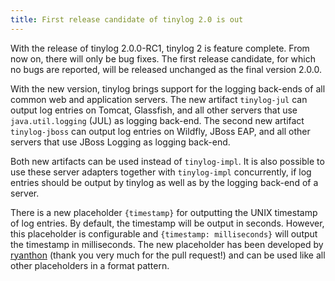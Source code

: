 ```yaml
---
title: First release candidate of tinylog 2.0 is out
---
```


With the release of tinylog 2.0.0-RC1, tinylog 2 is feature complete. From now on, there will only be bug fixes. The first release candidate, for which no bugs are reported, will be released unchanged as the final version 2.0.0.

With the new version, tinylog brings support for the logging back-ends of all common web and application servers. The new artifact `tinylog-jul` can output log entries on Tomcat, Glassfish, and all other servers that use `java.util.logging` (JUL) as logging back-end. The second new artifact `tinylog-jboss` can output log entries on Wildfly, JBoss EAP, and all other servers that use JBoss Logging as logging back-end.

Both new artifacts can be used instead of `tinylog-impl`. It is also possible to use these server adapters together with `tinylog-impl` concurrently, if log entries should be output by tinylog as well as by the logging back-end of a server.

There is a new placeholder `{timestamp}` for outputting the UNIX timestamp of log entries. By default, the timestamp will be output in seconds. However, this placeholder is configurable and `{timestamp: milliseconds}` will output the timestamp in milliseconds. The new placeholder has been developed by [ryanthon](https://github.com/ryanthon) (thank you very much for the pull request!) and can be used like all other placeholders in a format pattern.

